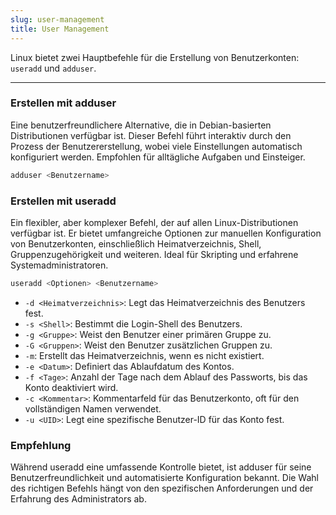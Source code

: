 ```yaml
---
slug: user-management
title: User Management
---
```


Linux bietet zwei Hauptbefehle für die Erstellung von Benutzerkonten: `useradd` und `adduser`.
<hr />

### Erstellen mit adduser
Eine benutzerfreundlichere Alternative, die in Debian-basierten Distributionen verfügbar ist.
Dieser Befehl führt interaktiv durch den Prozess der Benutzererstellung, wobei viele Einstellungen automatisch konfiguriert werden.
Empfohlen für alltägliche Aufgaben und Einsteiger.

```bash
adduser <Benutzername>
```

### Erstellen mit useradd
Ein flexibler, aber komplexer Befehl, der auf allen Linux-Distributionen verfügbar ist.
Er bietet umfangreiche Optionen zur manuellen Konfiguration von Benutzerkonten, einschließlich Heimatverzeichnis, Shell, Gruppenzugehörigkeit und weiteren.
Ideal für Skripting und erfahrene Systemadministratoren.

````bash
useradd <Optionen> <Benutzername>
````

- `-d <Heimatverzeichnis>`: Legt das Heimatverzeichnis des Benutzers fest.
- `-s <Shell>`: Bestimmt die Login-Shell des Benutzers.
- `-g <Gruppe>`: Weist den Benutzer einer primären Gruppe zu.
- `-G <Gruppen>`: Weist den Benutzer zusätzlichen Gruppen zu.
- `-m`: Erstellt das Heimatverzeichnis, wenn es nicht existiert.
- `-e <Datum>`: Definiert das Ablaufdatum des Kontos.
- `-f <Tage>`: Anzahl der Tage nach dem Ablauf des Passworts, bis das Konto deaktiviert wird.
- `-c <Kommentar>`: Kommentarfeld für das Benutzerkonto, oft für den vollständigen Namen verwendet.
- `-u <UID>`: Legt eine spezifische Benutzer-ID für das Konto fest.

### Empfehlung
Während useradd eine umfassende Kontrolle bietet, ist adduser für seine Benutzerfreundlichkeit und automatisierte Konfiguration bekannt.
Die Wahl des richtigen Befehls hängt von den spezifischen Anforderungen und der Erfahrung des Administrators ab.